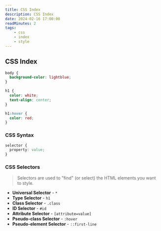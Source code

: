 ```yaml
---
title: CSS Index
description: CSS Index
date: 2024-02-16 17:00:00
readMinutes: 2
tags:
    - css
    - index
    - style
---
```


## CSS Index

```css title="style.css" {2, 6}
body {
  background-color: lightblue;
}

h1 {
  color: white;
  text-align: center;
}

h1:hover {
  color: red;
}
```

### CSS Syntax

```css title="style.css"
selector {
  property: value;
}
```

### CSS Selectors

> Selectors are used to "find" (or select) the HTML elements you want to style.

- **Universal Selector** - `*`
- **Type Selector** - `h1`
- **Class Selector** - `.class`
- **ID Selector** - `#id`
- **Attribute Selector** - `[attribute=value]`
- **Pseudo-class Selector** - `:hover`
- **Pseudo-element Selector** - `::first-line`
